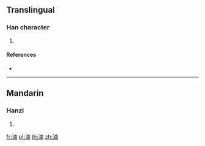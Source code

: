 ==Translingual==

===Han character===
{{Han char|rn=85|rad=水|as=06|sn=9|four=35160|canj=ETW}}

# {{defn|Han|sort=水06}}

====References====
* {{Han ref|kx=0623.030|dkj=17430|dj=1019.060|hdz=31607.020|uh=6D40|ud=27968|bh=CFA6|bd=53158}}

----

==Mandarin==

===Hanzi===
{{cmn-hanzi|pin=[[qǔ]] ([[qu3]])|wg=ch'ü<sup>3</sup>}}

# {{defn|lang=cmn|sort=水06}}

[[fr:浀]]
[[pl:浀]]
[[th:浀]]
[[zh:浀]]